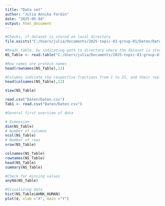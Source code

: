 ```yaml
---
title: "Data set"
author: "Julia Annika Ferdin"
date: "2025-05-04"
output: html_document
---
```

```r
#Checks, if dataset is stored on local directory
file.exists("C:/Users/julia/Documents/2025-topic-03-group-01/Daten/Daten.csv")
```
```r
#Reads table, by indicating path to directory where the dataset is stored, and stores it to variable NS_Table (NS for Non-synchronizied)
NS_Table <- read.table("C:/Users/julia/Documents/2025-topic-03-group-01/Daten/Daten.csv", header=TRUE, row.names=1, sep = ";")
```

```r
#Row names are protein names
head(rownames(NS_Table),12)

#Columns indicate the respective fractions from 1 to 25, and their replicated
head(colnames(NS_Table),12)
```

```r
View(NS_Table)
```

```r
read.csv("Daten/Daten.csv")
Tab1 <- read.csv("Daten/Daten.csv")
```


```r
#General first overview of data

# Dimension
dim(NS_Table)
# Number of columns
ncol(NS_Table)
# Number of rows
nrow(NS_Table)

colnames(NS_Table)
rownames(NS_Table)
head(NS_Table)
summary(NS_Table)
```

```r
#Check for missing values
anyNA(NS_Table)
```

```r
#Visualizing data
hist(NS_Table$AHNK_HUMAN)
plot(d, xlab ="X", main ="Y")
```
